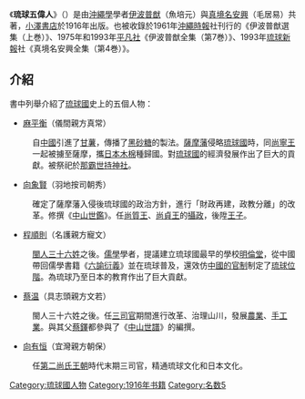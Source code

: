 《'''琉球五偉人'''》（{{lang-ja|'''琉球の五偉人'''}}）是由[[沖繩學|沖繩學]]學者[[伊波普猷|伊波普猷]]（魚培元）與[[真境名安興|真境名安興]]（毛居易）共著，[[小澤書店|小澤書店]]於1916年出版。也被收錄於1961年[[沖繩時報|沖繩時報]]社刊行的《伊波普猷選集（上巻）》、1975年和1993年[[平凡社|平凡社]]《伊波普猷全集（第7巻）》、1993年[[琉球新報|琉球新報]]社《真境名安興全集（第4巻）》。

== 介紹 ==
書中列舉介紹了[[琉球國|琉球國]]史上的五個人物：
*[[麻平衡|麻平衡]]（儀間親方真常）
:自[[中國|中國]]引進了[[甘薯|甘薯]]，傳播了[[黑砂糖|黑砂糖]]的製法。[[薩摩藩|薩摩藩]]侵略[[琉球國|琉球國]]時，同[[尚寧王|尚寧王]]一起被擄至薩摩，攜[[日本|日本]][[木棉|木棉]]種歸國。對[[琉球國|琉球國]]的經濟發展作出了巨大的貢獻。被祭祀於[[那霸|那霸]][[世持神社|世持神社]]。
*[[向象賢|向象賢]]（羽地按司朝秀）
:確定了薩摩藩入侵後琉球國的政治方針，進行「財政再建，政教分離」的改革。修撰《[[中山世鑑|中山世鑑]]》。任[[尚質王|尚質王]]、[[尚貞王|尚貞王]]的[[琉球攝政|攝政]]，後陞[[王子|王子]]。
*[[程順則|程順則]]（名護親方寵文）
:[[閩人三十六姓|閩人三十六姓]]之後。[[儒學|儒學]]學者，提議建立琉球國最早的學校[[明倫堂|明倫堂]]，從中國帶回儒學書籍《[[六諭衍義|六諭衍義]]》並在琉球普及，還效仿[[中國古代職官|中國的官制]]制定了[[琉球位階|琉球位階]]。為琉球乃至日本的教育作出了巨大貢獻。
*[[蔡温|蔡温]]（具志頭親方文若）
:閩人三十六姓之後。任[[三司官|三司官]]期間進行改革、治理山川，發展[[農業|農業]]、[[手工業|手工業]]。與其父[[蔡鐸|蔡鐸]]都參與了《[[中山世譜|中山世譜]]》的編撰。
*[[向有恒|向有恒]]（宜灣親方朝保）
:任[[第二尚氏王朝|第二尚氏王朝]]時代末期三司官，精通琉球文化和日本文化。

{{琉球五偉人}}
[[Category:琉球國人物|Category:琉球國人物]]
[[Category:1916年书籍|Category:1916年书籍]]
[[Category:名数5|Category:名数5]]